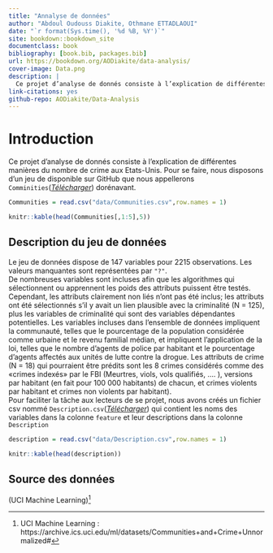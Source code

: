 ```yaml
--- 
title: "Annalyse de données"
author: "Abdoul Oudouss Diakite, Othmane ETTADLAOUI"
date: "`r format(Sys.time(), '%d %B, %Y')`"
site: bookdown::bookdown_site
documentclass: book
bibliography: [book.bib, packages.bib]
url: https://bookdown.org/AODiakite/data-analysis/
cover-image: Data.png
description: |
  Ce projet d’analyse de donnés consiste à l’explication de différentes manières le nombre de     crime aux Etats-Unis.
link-citations: yes
github-repo: AODiakite/Data-Analysis
---
```

# Introduction{-} 
Ce projet d’analyse de donnés consiste à l’explication de différentes manières du nombre de crime aux Etats-Unis. Pour se faire, nous disposons d’un jeu de disponible sur GitHub que nous appellerons `Comminities`([_Télécharger_](https://github.com/AODiakite/Data-Analysis/blob/main/data/Communities.csv)) dorénavant.\
```r
Communities = read.csv("data/Communities.csv",row.names = 1)
```
```r
knitr::kable(head(Communities[,1:5],5))
```


## Description du jeu de données{-}

Le jeu de données dispose de 147 variables pour 2215 observations. Les valeurs manquantes sont représentées par `"?"`.\
De nombreuses variables sont incluses afin que les algorithmes qui sélectionnent ou apprennent les poids des attributs puissent être testés. Cependant, les attributs clairement non liés n'ont pas été inclus; les attributs ont été sélectionnés s'il y avait un lien plausible avec la criminalité (N = 125), plus les variables de criminalité qui sont des variables dépendantes potentielles. Les variables incluses dans l'ensemble de données impliquent la communauté, telles que le pourcentage de la population considérée comme urbaine et le revenu familial médian, et impliquent l'application de la loi, telles que le nombre d'agents de police par habitant et le pourcentage d'agents affectés aux unités de lutte contre la drogue. Les attributs de crime (N = 18) qui pourraient être prédits sont les 8 crimes considérés comme des «crimes indexés» par le FBI (Meurtres, viols, vols qualifiés, .... ), versions par habitant (en fait pour 100 000 habitants) de chacun, et crimes violents par habitant et crimes non violents par habitant).\
Pour faciliter la tâche aux lecteurs de se projet, nous avons créés un fichier csv nommé `Description.csv`([_Télécharger_](https://github.com/AODiakite/Data-Analysis/blob/main/data/Description.csv)) qui contient les noms des variables dans la colonne `feature` et leur descriptions dans la colonne `Description`

```r
description = read.csv("data/Description.csv",row.names = 1)
```
```r
knitr::kable(head(description))
```

## Source des données{-}

(UCI Machine Learning)^[UCI Machine Learning : https://archive.ics.uci.edu/ml/datasets/Communities+and+Crime+Unnormalized#]
